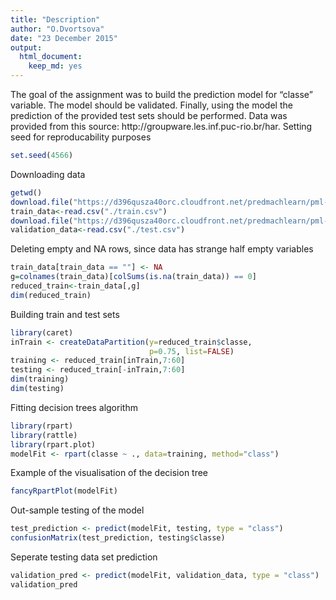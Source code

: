 ```yaml
---
title: "Description"
author: "O.Dvortsova"
date: "23 December 2015"
output: 
  html_document: 
    keep_md: yes
---
```


The goal of the assignment was to build the prediction model for "classe" variable. The model should be validated. Finally, using the model the prediction of the provided test sets should be performed. Data was provided from this source: http://groupware.les.inf.puc-rio.br/har.
Setting seed for reproducability purposes 

```r
set.seed(4566)
```

Downloading data
```r
getwd()
download.file("https://d396qusza40orc.cloudfront.net/predmachlearn/pml-training.csv",destfile="./train.csv")
train_data<-read.csv("./train.csv")
download.file("https://d396qusza40orc.cloudfront.net/predmachlearn/pml-testing.csv",destfile="./test.csv")
validation_data<-read.csv("./test.csv")
```
Deleting empty and NA rows, since data has strange half empty variables 
```r
train_data[train_data == ""] <- NA                                                   
g=colnames(train_data)[colSums(is.na(train_data)) == 0]
reduced_train<-train_data[,g]
dim(reduced_train)
```

Building train and test sets
```r
library(caret)
inTrain <- createDataPartition(y=reduced_train$classe,
                               p=0.75, list=FALSE)
training <- reduced_train[inTrain,7:60]
testing <- reduced_train[-inTrain,7:60]
dim(training)
dim(testing)
```
Fitting decision trees algorithm
```r
library(rpart)
library(rattle)
library(rpart.plot)
modelFit <- rpart(classe ~ ., data=training, method="class")
```
Example of the visualisation of the decision tree
```r
fancyRpartPlot(modelFit)
```


Out-sample testing of the model
```r
test_prediction <- predict(modelFit, testing, type = "class")
confusionMatrix(test_prediction, testing$classe)
```
Seperate testing data set prediction
```r
validation_pred <- predict(modelFit, validation_data, type = "class")
validation_pred
```


